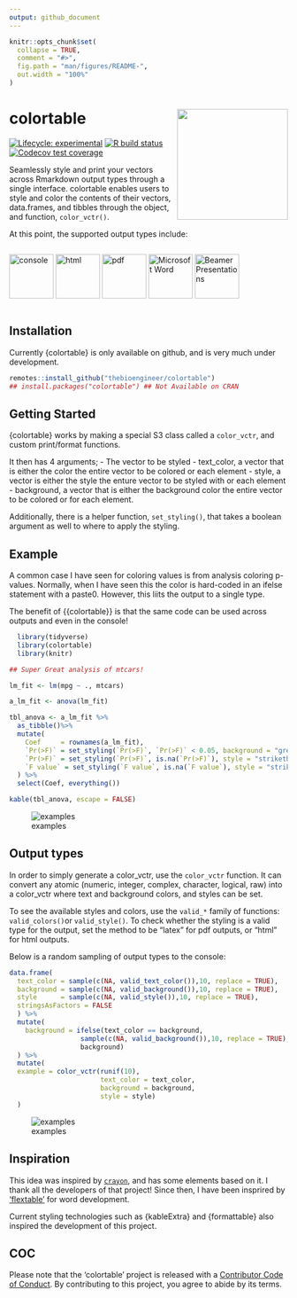 ```yaml
---
output: github_document
---
```


<!-- README.md is generated from README.Rmd. Please edit that file -->

```r
knitr::opts_chunk$set(
  collapse = TRUE,
  comment = "#>",
  fig.path = "man/figures/README-",
  out.width = "100%"
)
```

# colortable <img src='man/figures/logo.png' align="right" height="200" />

<!-- badges: start -->
[![Lifecycle: experimental](https://img.shields.io/badge/lifecycle-experimental-orange.svg)](https://www.tidyverse.org/lifecycle/#experimental)
[![R build status](https://github.com/thebioengineer/colortable/workflows/R-CMD-check/badge.svg)](https://github.com/thebioengineer/colortable/actions)
[![Codecov test coverage](https://codecov.io/gh/thebioengineer/colortable/branch/master/graph/badge.svg)](https://codecov.io/gh/thebioengineer/colortable?branch=master)
<!-- badges: end -->

Seamlessly style and print your vectors across Rmarkdown output types through a single interface.
colortable enables users to style and color the contents of their vectors, data.frames, and tibbles through the object, and function, `color_vctr()`. 

At this point, the supported output types include:

<div style="display:inline-block">
  <img alt="console" src="inst/media/console_logo.png" style="height:80px"/>
  <img alt="html" src="inst/media/html_logo.png" style="height:80px"/>
  <img alt="pdf" src="inst/media/pdf_logo.png" style="height:80px"/>
  <img alt="Microsoft Word" src="inst/media/microsoft_word_logo.png" style="height:80px"/>
  <img alt="Beamer Presentations" src="inst/media/beamer_pres.png" height = 80/>
</div>


## Installation

<!-- You can install the released version of colortable from [CRAN](https://CRAN.R-project.org) with: -->

Currently {colortable} is only available on github, and is very much under development.

``` r
remotes::install_github("thebioengineer/colortable")
## install.packages("colortable") ## Not Available on CRAN
```

## Getting Started

{colortable} works by making a special S3 class called a `color_vctr`, and custom print/format functions.

It then has 4 arguments; 
  - The vector to be styled
  - text_color, a vector that is either the color the entire vector to be colored or each element
  - style, a vector is either the style the enture vector to be styled with or each element
  - background, a vector that is either the background color the entire vector to be colored or for each element.
  
Additionally, there is a helper function, `set_styling()`, that takes a boolean argument as well to where to apply the styling.


## Example

A common case I have seen for coloring values is from analysis coloring p-values.
Normally, when I have seen this the color is hard-coded in an ifelse statement with a paste0. 
However, this liits the output to a single type. 

The benefit of {{colortable}} is that the same code can be used across outputs and even in the console!


```r
  library(tidyverse)
  library(colortable)
  library(knitr)

## Super Great analysis of mtcars!

lm_fit <- lm(mpg ~ ., mtcars)

a_lm_fit <- anova(lm_fit)

tbl_anova <- a_lm_fit %>% 
  as_tibble()%>% 
  mutate(
    Coef     = rownames(a_lm_fit),
    `Pr(>F)` = set_styling(`Pr(>F)`, `Pr(>F)` < 0.05, background = "green", style = "underline"),
    `Pr(>F)` = set_styling(`Pr(>F)`, is.na(`Pr(>F)`), style = "strikethrough", text_color = "silver"),
    `F value` = set_styling(`F value`, is.na(`F value`), style = "strikethrough", text_color = "silver")
  ) %>% 
  select(Coef, everything())

kable(tbl_anova, escape = FALSE)

```

![examples](inst/media/output_gifs.gif)

## Output types

In order to simply generate a color_vctr, use the `color_vctr` function. 
It can convert any atomic (numeric, integer, complex, character, logical, raw) into a color_vctr where text and background colors, and styles can be set.

To see the available styles and colors, use the `valid_*` family of functions: `valid_colors()`or `valid_style()`.
To check whether the styling is a valid type for the output, set the method to be "latex" for pdf outputs, or "html" for html outputs.

Below is a random sampling of output types to the console:

```r

data.frame(
  text_color = sample(c(NA, valid_text_color()),10, replace = TRUE),
  background = sample(c(NA, valid_background()),10, replace = TRUE),
  style      = sample(c(NA, valid_style()),10, replace = TRUE),
  stringsAsFactors = FALSE
  ) %>% 
  mutate(
    background = ifelse(text_color == background, 
                  sample(c(NA, valid_background()),10, replace = TRUE),
                  background)
  ) %>% 
  mutate(
  example = color_vctr(runif(10),
                       text_color = text_color,
                       background = background,
                       style = style)
  )

```


![examples](inst/media/multiple_output_types.gif)


## Inspiration
This idea was inspired by [`crayon`](https://github.com/r-lib/crayon), and has some elements based on it. I thank all the developers of that project!
Since then, I have been insprired by ['flextable'](https://github.com/davidgohel/officedown) for word development.

Current styling technologies such as {kableExtra} and {formattable} also inspired the development of this project.

## COC

Please note that the 'colortable' project is released with a
[Contributor Code of Conduct](CODE_OF_CONDUCT.md).
By contributing to this project, you agree to abide by its terms.

